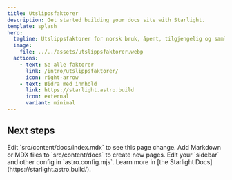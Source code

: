 ```yaml
---
title: Utslippsfaktorer
description: Get started building your docs site with Starlight.
template: splash
hero:
  tagline: Utslippsfaktorer for norsk bruk, åpent, tilgjengelig og samlet på ett sted
  image:
    file: ../../assets/utslippsfaktorer.webp
  actions:
    - text: Se alle faktorer
      link: /intro/utslippsfaktorer/
      icon: right-arrow
    - text: Bidra med innhold
      link: https://starlight.astro.build
      icon: external
      variant: minimal
---
```



## Next steps

<CardGrid stagger>
  <Card title="Update content" icon="pencil">
    Edit `src/content/docs/index.mdx` to see this page change.
  </Card>
  <Card title="Add new content" icon="add-document">
    Add Markdown or MDX files to `src/content/docs` to create new pages.
  </Card>
  <Card title="Configure your site" icon="setting">
    Edit your `sidebar` and other config in `astro.config.mjs`.
  </Card>
  <Card title="Read the docs" icon="open-book">
    Learn more in [the Starlight Docs](https://starlight.astro.build/).
  </Card>
</CardGrid>
